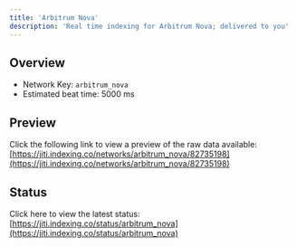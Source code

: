 ```yaml
---
title: 'Arbitrum Nova'
description: 'Real time indexing for Arbitrum Nova; delivered to you'
---
```


## Overview
- Network Key: `arbitrum_nova`
- Estimated beat time: 5000 ms

## Preview
Click the following link to view a preview of the raw data available: [https://jiti.indexing.co/networks/arbitrum_nova/82735198](https://jiti.indexing.co/networks/arbitrum_nova/82735198)

## Status
Click here to view the latest status: [https://jiti.indexing.co/status/arbitrum_nova](https://jiti.indexing.co/status/arbitrum_nova)
